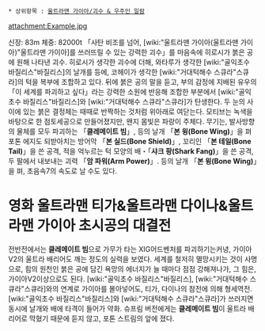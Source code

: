  * 상위항목 : [[울트라맨 가이아/괴수 & 우주인 일람]]

attachment:Example.jpg

신장: 83m 체중: 82000t
「사탄 비조를 넘어, [wiki:"울트라맨 가이아(울트라맨 가이아)"울트라맨 가이아]를 쓰러뜨릴 수 있는 강력한 괴수」를 마음속에 히로시가 붉은 공에 원해 나타낸 괴수. 히로시가 생각한 괴수에 더해, 와타루가 생각한 [wiki:"골익초수 바질리스"바질리스]의 날개를 등에, 코헤이가 생각한 [wiki:"거대턱해수 스큐라"스큐라]의 턱을 복부에 조합하고 있다. 뒤에 붉은 공의 말을 듣고, 부의 감정에 지배된 유우의 「이 세계를 파괴하고 싶다」라는 강력한 소원에 반응해 조합한 부분에서 [wiki:"골익초수 바질리스"바질리스]와 [wiki:"거대턱해수 스큐라"스큐라]가 탄생한다. 두 눈의 사이에 있는 붉은 결정체는 때때로 반짝하는 것처럼 위아래로 여닫는다. 모티브는 녹색을 바탕으로 한 점토세공으로 만들어졌지만, 왠지 몸빛은 파랑이 주체다. 무기는, 발사방향의 물체를 모두 파괴하는 「'''클레메이트 빔'''」, 등의 날개 「'''본 윙(Bone Wing)'''」을 펴 포톤 에지도 되받아치는 방어막 「'''본 실드(Bone Shield)'''」, 꼬리인 「'''본 테일(Bone Tail)'''」을 쓴 공격, 적을 억누르는 턱 모양의 배・「'''샤크 팡(Shark Fang)'''」을 쓴 공격, 두 팔에서 내보내는 괴력 「'''암 파워(Arm Power)'''」. 등의 날개 「'''본 윙(Bone Wing)'''」을 펴, 초음속7의 속도로 날 수도 있다. 

= 영화 울트라맨 티가&울트라맨 다이나&울트라맨 가이아 초시공의 대결전 =
전반전에서는 '''클레메이트 빔'''으로 가무가 타는 XIG어드벤처를 파괴하기는커녕, 가이아V2의 울트라 배리어도 깨는 정도의 실력을 보였다. 세계를 철저히 멸망시키는 것이 사명으로, 힘의 원천인 붉은 공에 담긴 욕망의 에너지가 늘 때마다 점점 강해져나가, 그 힘은, 가이아V2이상으로도 된다. [wiki:"골익초수 바질리스"바질리스], [wiki:"거대턱해수 스큐라"스큐라]와의 연계로 가이아를 몰아넣어도, 티가, 다이나의 참전에 의해 형세역전. [wiki:"골익초수 바질리스"바질리스]와 [wiki:"거대턱해수 스큐라"스큐라]가 쓰러지면 동시에 날개와 배에 타격이 들어가 약화. 슈프림 버전에게는 '''클레메이트 빔'''이 울트라 배리어로 막혔기 때문에 듣지 않고, 포톤 스트림의 앞에 졌다. 

